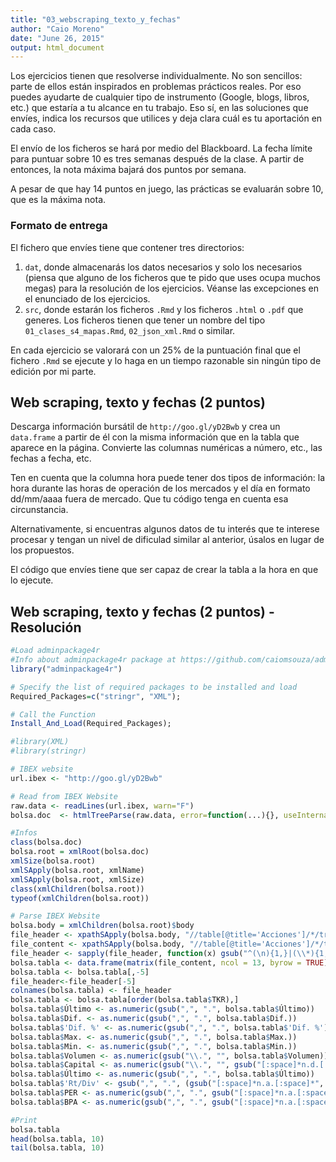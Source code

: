 ```yaml
---
title: "03_webscraping_texto_y_fechas"
author: "Caio Moreno"
date: "June 26, 2015"
output: html_document
---
```


Los ejercicios tienen que resolverse individualmente. No son sencillos: parte de ellos están inspirados en problemas prácticos reales. Por eso puedes ayudarte de cualquier tipo de instrumento (Google, blogs, libros, etc.) que estaría a tu alcance en tu trabajo. Eso sí, en las soluciones que envíes, indica los recursos que utilices y deja clara cuál es tu aportación en cada caso.

El envío de los ficheros se hará por medio del Blackboard. La fecha límite para puntuar sobre 10 es tres semanas después de la clase. A partir de entonces, la nota máxima bajará dos puntos por semana.

A pesar de que hay 14 puntos en juego, las prácticas se evaluarán sobre 10, que es la máxima nota.

### Formato de entrega

El fichero que envíes tiene que contener tres directorios:

1. `dat`, donde almacenarás los datos necesarios y solo los necesarios (piensa que alguno de los ficheros que te pido que uses ocupa muchos megas) para la resolución de los ejercicios. Véanse las excepciones en el enunciado de los ejercicios.
2. `src`, donde estarán los ficheros `.Rmd` y los ficheros `.html` o `.pdf` que generes. Los ficheros tienen que tener un nombre del tipo `01_clases_s4_mapas.Rmd`, `02_json_xml.Rmd` o similar. 

En cada ejercicio se valorará con un 25% de la puntuación final que el fichero `.Rmd` se ejecute y lo haga en un tiempo razonable sin ningún tipo de edición por mi parte.

## Web scraping, texto y fechas (2 puntos)

Descarga información bursátil de `http://goo.gl/yD2Bwb` y crea un `data.frame` a partir de él con la misma información que en la tabla que aparece en la página. Convierte las columnas numéricas a número, etc., las fechas a fecha, etc.

Ten en cuenta que la columna hora puede tener dos tipos de información: la hora durante las horas de operación de los mercados y el día en formato dd/mm/aaaa fuera de mercado. Que tu código tenga en cuenta esa circunstancia.

Alternativamente, si encuentras algunos datos de tu interés que te interese procesar y tengan un nivel de dificulad similar al anterior, úsalos en lugar de los propuestos.

El código que envíes tiene que ser capaz de crear la tabla a la hora en que lo ejecute.


## Web scraping, texto y fechas (2 puntos) - Resolución


```r

#Load adminpackage4r
#Info about adminpackage4r package at https://github.com/caiomsouza/adminpackage4r
library("adminpackage4r")

# Specify the list of required packages to be installed and load
Required_Packages=c("stringr", "XML");

# Call the Function
Install_And_Load(Required_Packages);

#library(XML)
#library(stringr)

# IBEX website 
url.ibex <- "http://goo.gl/yD2Bwb"

# Read from IBEX Website 
raw.data <- readLines(url.ibex, warn="F") 
bolsa.doc  <- htmlTreeParse(raw.data, error=function(...){}, useInternalNodes = TRUE,encoding="UTF-8")

#Infos 
class(bolsa.doc)
bolsa.root = xmlRoot(bolsa.doc)
xmlSize(bolsa.root)
xmlSApply(bolsa.root, xmlName)
xmlSApply(bolsa.root, xmlSize)
class(xmlChildren(bolsa.root))
typeof(xmlChildren(bolsa.root))

# Parse IBEX Website
bolsa.body = xmlChildren(bolsa.root)$body
file_header <- xpathSApply(bolsa.body, "//table[@title='Acciones']/*/tr[1]/th", xmlValue)
file_content <- xpathSApply(bolsa.body, "//table[@title='Acciones']/*/tr/td", xmlValue)
file_header <- sapply(file_header, function(x) gsub("^(\n){1,}|(\\*){1,}$", "", x))
bolsa.tabla <- data.frame(matrix(file_content, ncol = 13, byrow = TRUE), stringsAsFactors = FALSE)
bolsa.tabla <- bolsa.tabla[,-5]
file_header<-file_header[-5]
colnames(bolsa.tabla) <- file_header
bolsa.tabla <- bolsa.tabla[order(bolsa.tabla$TKR),]
bolsa.tabla$Último <- as.numeric(gsub(",", ".", bolsa.tabla$Último))
bolsa.tabla$Dif. <- as.numeric(gsub(",", ".", bolsa.tabla$Dif.))
bolsa.tabla$'Dif. %' <- as.numeric(gsub(",", ".", bolsa.tabla$'Dif. %'))
bolsa.tabla$Max. <- as.numeric(gsub(",", ".", bolsa.tabla$Max.))
bolsa.tabla$Min. <- as.numeric(gsub(",", ".", bolsa.tabla$Min.))
bolsa.tabla$Volumen <- as.numeric(gsub("\\.", "", bolsa.tabla$Volumen))
bolsa.tabla$Capital <- as.numeric(gsub("\\.", "", gsub("[:space]*n.d.[:space]*", NA, bolsa.tabla$Capital)))
bolsa.tabla$Último <- as.numeric(gsub(",", ".", bolsa.tabla$Último))
bolsa.tabla$'Rt/Div' <- gsub(",", ".", (gsub("[:space]*n.a.[:space]*", NA, bolsa.tabla$'Rt/Div')))
bolsa.tabla$PER <- as.numeric(gsub(",", ".", gsub("[:space]*n.a.[:space]*", NA, bolsa.tabla$PER)))
bolsa.tabla$BPA <- as.numeric(gsub(",", ".", gsub("[:space]*n.a.[:space]*", NA, bolsa.tabla$BPA)))

#Print 
bolsa.tabla
head(bolsa.tabla, 10)
tail(bolsa.tabla, 10)


```